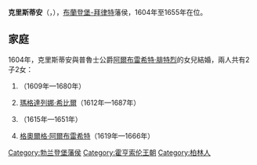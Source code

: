 {{Multiple issues|
{{Expand language|1=en|time=2021-01-18T09:30:45+00:00}}
{{Unreferenced|time=2021-01-18T09:30:45+00:00}}
}}
{{Infobox noble
| name        = 克里斯蒂安
| image       = ChristianvonBrandenburg-Bayreuth01.jpg
| succession  = 布蘭登堡-拜律特藩侯
| reign       = 1604年 — 1655年
| successor   = [[克里斯蒂安·恩斯特_(布蘭登堡-拜律特)|克里斯蒂安·恩斯特]]
| birth_date  = {{birth_date|1581|1|30|df=yes}}
| birth_place = [[克尔恩_(柏林)|克爾恩]]
| death_date  = {{death date and age|1655|5|30|1581|1|30|df=yes}}
| death_place = [[拜罗伊特|拜律特]]
| noble family= [[霍亨索倫王朝|霍亨索倫王朝]]
| father      = 布蘭登堡選侯[[約翰·格奧爾格|約翰·格奧爾格]]
| mother      = [[安哈特-采爾布斯特的伊莉莎白|安哈特-采爾布斯特的伊莉莎白]]
}}
'''克里斯蒂安'''（{{lang-de|Christian}}，{{bd|1581年|1月30日|1655年|5月30日}}），[[布蘭登堡-拜律特|布蘭登堡-拜律特]]藩侯，1604年至1655年在位。

== 家庭 ==
1604年，克里斯蒂安與普魯士公爵[[阿爾布雷希特·腓特烈|阿爾布雷希特·腓特烈]]的女兒{{le|普魯士的瑪麗 (1579-1649)|Marie of Prussia, Margravine of Brandenburg-Bayreuth|瑪麗}}結婚，兩人共有2子2女：
# {{le|安娜·瑪麗亞 (布蘭登堡-拜律特)|Anna Maria von Eggenberg, née Brandenburg-Bayreuth|安娜·瑪麗亞}}（1609年—1680年）
# [[瑪格達列娜·希比爾_(布蘭登堡-拜律特)|瑪格達列娜·希比爾]]（1612年—1687年）
# {{le|埃爾德曼·奧古斯特 (布蘭登堡-拜律特)|Erdmann August, Hereditary Prince of Brandenburg-Bayreuth|埃爾德曼·奧古斯特}}（1615年—1651年）
# [[格奧爾格·阿爾布雷希特_(布蘭登堡-庫爾姆巴赫)|格奧爾格·阿爾布雷希特]]（1619年—1666年）

{{Authority control}}
{{歐洲人物小作品}}
{{DEFAULTSORT: Christian}}
[[Category:勃兰登堡藩侯|Category:勃兰登堡藩侯]]
[[Category:霍亨索伦王朝|Category:霍亨索伦王朝]]
[[Category:柏林人|Category:柏林人]]